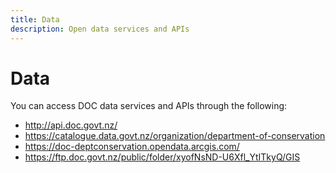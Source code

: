 ```yaml
---
title: Data
description: Open data services and APIs
---
```

# Data

You can access DOC data services and APIs through the following:

* <http://api.doc.govt.nz/>
* <https://catalogue.data.govt.nz/organization/department-of-conservation>
* <https://doc-deptconservation.opendata.arcgis.com/>
* <https://ftp.doc.govt.nz/public/folder/xyofNsND-U6Xfl_YtITkyQ/GIS>
